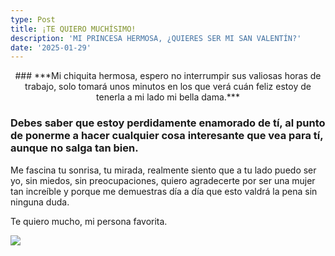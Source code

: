 ```yaml
---
type: Post
title: ¡TE QUIERO MUCHÍSIMO!
description: 'MI PRINCESA HERMOSA, ¿QUIERES SER MI SAN VALENTÍN?'
date: '2025-01-29'
---
```

<div style="text-align: center">### ***Mi chiquita hermosa, espero no interrumpir sus valiosas horas de trabajo, solo tomará unos minutos en los que verá cuán feliz estoy de tenerla a mi lado mi bella dama.***</div>

### Debes saber que estoy perdidamente enamorado de tí, al punto de ponerme a hacer cualquier cosa interesante que vea para tí, aunque no salga tan bien.

Me fascina tu sonrisa, tu mirada, realmente siento que a tu lado puedo ser yo, sin miedos, sin preocupaciones, quiero agradecerte por ser una mujer tan increíble y porque me demuestras día a día que esto valdrá la pena sin ninguna duda.

Te quiero mucho, mi persona favorita.

![](/images/Imagen%20de%20WhatsApp%202025-01-29%20a%20las%2014.47.09_2b77a4a2.jpg)
